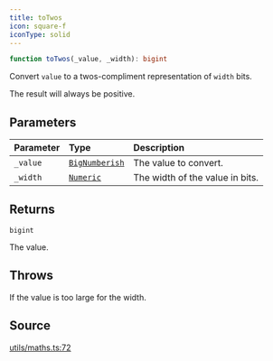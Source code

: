 ```yaml
---
title: toTwos
icon: square-f
iconType: solid
---
```


```ts
function toTwos(_value, _width): bigint
```

Convert `value` to a twos-compliment representation of `width` bits.

The result will always be positive.

## Parameters

| Parameter | Type | Description |
| :------ | :------ | :------ |
| `_value` | [`BigNumberish`](/sdk/content/type-aliases/BigNumberish) | The value to convert. |
| `_width` | [`Numeric`](/sdk/content/type-aliases/Numeric) | The width of the value in bits. |

## Returns

`bigint`

The value.

## Throws

If the value is too large for the width.

## Source

[utils/maths.ts:72](https://github.com/dominant-strategies/quais.js/blob/4cfae12bbb292482a9be973a3dd1d4c83d5ab398/src/utils/maths.ts#L72)
